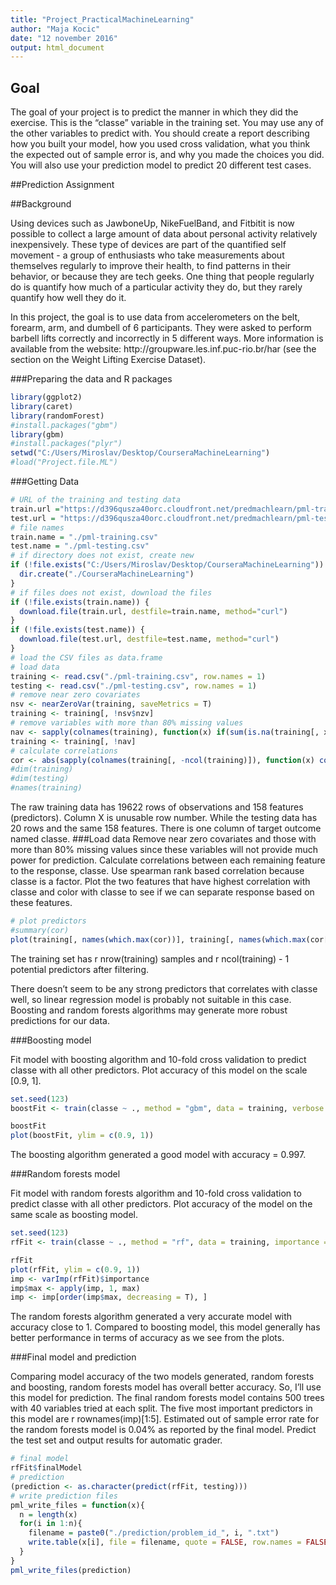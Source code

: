 ```yaml
---
title: "Project_PracticalMachineLearning"
author: "Maja Kocic"
date: "12 november 2016"
output: html_document
---
```

## Goal
The goal of your project is to predict the manner in which they did the exercise. This is the "classe" variable in the training set. You may use any of the other variables to predict with. You should create a report describing how you built your model, how you used cross validation, what you think the expected out of sample error is, and why you made the choices you did. You will also use your prediction model to predict 20 different test cases.


##Prediction Assignment

##Background

Using devices such as JawboneUp, NikeFuelBand, and Fitbitit is now possible to collect a large amount of data about personal activity relatively inexpensively. These type of devices are part of the quantified self movement - a group of enthusiasts who take measurements about themselves regularly to improve their health, to find patterns in their behavior, or because they are tech geeks. One thing that people regularly do is quantify how much of a particular activity they do, but they rarely quantify how well they do it.

In this project, the goal is to use data from accelerometers on the belt, forearm, arm, and dumbell of 6 participants. They were asked to perform barbell lifts correctly and incorrectly in 5 different ways. More information is available from the website: http://groupware.les.inf.puc-rio.br/har (see the section on the Weight Lifting Exercise Dataset).

###Preparing the data and R packages

```r
library(ggplot2)
library(caret)
library(randomForest)
#install.packages("gbm")
library(gbm)
#install.packages("plyr")
setwd("C:/Users/Miroslav/Desktop/CourseraMachineLearning")
#load("Project.file.ML")
```

###Getting Data
```r
# URL of the training and testing data
train.url ="https://d396qusza40orc.cloudfront.net/predmachlearn/pml-training.csv"
test.url = "https://d396qusza40orc.cloudfront.net/predmachlearn/pml-testing.csv"
# file names
train.name = "./pml-training.csv"
test.name = "./pml-testing.csv"
# if directory does not exist, create new
if (!file.exists("C:/Users/Miroslav/Desktop/CourseraMachineLearning")) {
  dir.create("./CourseraMachineLearning")
}
# if files does not exist, download the files
if (!file.exists(train.name)) {
  download.file(train.url, destfile=train.name, method="curl")
}
if (!file.exists(test.name)) {
  download.file(test.url, destfile=test.name, method="curl")
}
# load the CSV files as data.frame 
# load data
training <- read.csv("./pml-training.csv", row.names = 1)
testing <- read.csv("./pml-testing.csv", row.names = 1)
# remove near zero covariates
nsv <- nearZeroVar(training, saveMetrics = T)
training <- training[, !nsv$nzv]
# remove variables with more than 80% missing values
nav <- sapply(colnames(training), function(x) if(sum(is.na(training[, x])) > 0.8*nrow(training)){return(T)}else{return(F)})
training <- training[, !nav]
# calculate correlations
cor <- abs(sapply(colnames(training[, -ncol(training)]), function(x) cor(as.numeric(training[, x]), as.numeric(training$classe), method = "spearman")))
#dim(training)
#dim(testing)
#names(training)
```
The raw training data has 19622 rows of observations and 158 features (predictors). Column X is unusable row number. While the testing data has 20 rows and the same 158 features. There is one column of target outcome named classe.
###Load data
Remove near zero covariates and those with more than 80% missing values since these variables will not provide much power for prediction.
Calculate correlations between each remaining feature to the response, classe. Use spearman rank based correlation because classe is a factor.
Plot the two features that have highest correlation with classe and color with classe to see if we can separate response based on these features.

```r
# plot predictors 
#summary(cor)
plot(training[, names(which.max(cor))], training[, names(which.max(cor[-which.max(cor)]))], col = training$classe, pch = 19, cex = 0.1, xlab = names(which.max(cor)), ylab = names(which.max(cor[-which.max(cor)])))
```


The training set has r nrow(training) samples and r ncol(training) - 1 potential predictors after filtering.

There doesn't seem to be any strong predictors that correlates with classe well, so linear regression model is probably not suitable in this case. Boosting and random forests algorithms may generate more robust predictions for our data.

###Boosting model

Fit model with boosting algorithm and 10-fold cross validation to predict classe with all other predictors.
Plot accuracy of this model on the scale [0.9, 1].


```r
set.seed(123)
boostFit <- train(classe ~ ., method = "gbm", data = training, verbose = F, trControl = trainControl(method = "cv", number = 10))
```

```r

boostFit
plot(boostFit, ylim = c(0.9, 1))
```

The boosting algorithm generated a good model with accuracy = 0.997.

###Random forests model

Fit model with random forests algorithm and 10-fold cross validation to predict classe with all other predictors.
Plot accuracy of the model on the same scale as boosting model.

```r
set.seed(123)
rfFit <- train(classe ~ ., method = "rf", data = training, importance = T, trControl = trainControl(method = "cv", number = 10))
```
```r
rfFit
plot(rfFit, ylim = c(0.9, 1))
imp <- varImp(rfFit)$importance
imp$max <- apply(imp, 1, max)
imp <- imp[order(imp$max, decreasing = T), ]
```

The random forests algorithm generated a very accurate model with accuracy close to 1. Compared to boosting model, this model generally has better performance in terms of accuracy as we see from the plots.

###Final model and prediction

Comparing model accuracy of the two models generated, random forests and boosting, random forests model has overall better accuracy. So, I'll use this model for prediction.
The final random forests model contains 500 trees with 40 variables tried at each split. The five most important predictors in this model are r rownames(imp)[1:5].
Estimated out of sample error rate for the random forests model is 0.04% as reported by the final model.
Predict the test set and output results for automatic grader.

```r
# final model
rfFit$finalModel
# prediction
(prediction <- as.character(predict(rfFit, testing)))
# write prediction files
pml_write_files = function(x){
  n = length(x)
  for(i in 1:n){
    filename = paste0("./prediction/problem_id_", i, ".txt")
    write.table(x[i], file = filename, quote = FALSE, row.names = FALSE, col.names = FALSE)
  }
}
pml_write_files(prediction)
```
